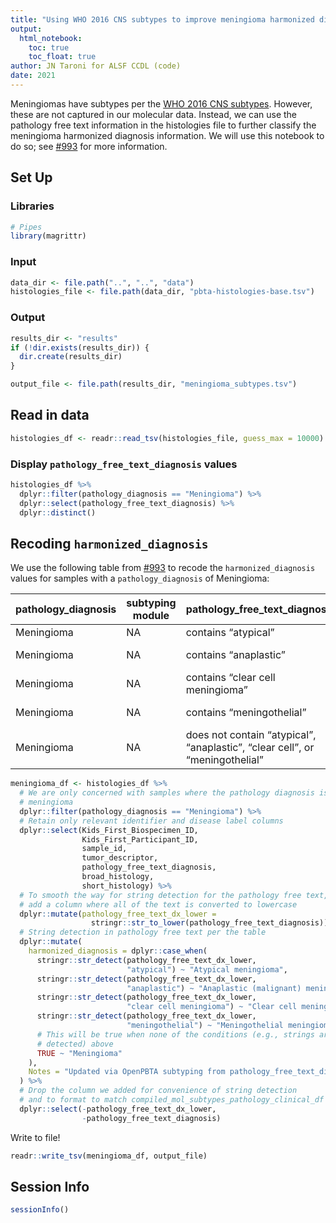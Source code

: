 ```yaml
---
title: "Using WHO 2016 CNS subtypes to improve meningioma harmonized diagnosis"
output: 
  html_notebook:
    toc: true
    toc_float: true
author: JN Taroni for ALSF CCDL (code)
date: 2021
---
```


Meningiomas have subtypes per the [WHO 2016 CNS subtypes](https://link.springer.com/content/pdf/10.1007/s00401-016-1545-1.pdf). 
However, these are not captured in our molecular data.
Instead, we can use the pathology free text information in the histologies file to further classify the meningioma harmonized diagnosis information.
We will use this notebook to do so; see [#993](https://github.com/AlexsLemonade/OpenPBTA-analysis/issues/993) for more information.

## Set Up

### Libraries

```r
# Pipes
library(magrittr)
```

### Input

```r
data_dir <- file.path("..", "..", "data")
histologies_file <- file.path(data_dir, "pbta-histologies-base.tsv")
```

### Output

```r
results_dir <- "results"
if (!dir.exists(results_dir)) {
  dir.create(results_dir)
}

output_file <- file.path(results_dir, "meningioma_subtypes.tsv")
```

## Read in data

```r
histologies_df <- readr::read_tsv(histologies_file, guess_max = 10000)
```

### Display `pathology_free_text_diagnosis` values

```r
histologies_df %>%
  dplyr::filter(pathology_diagnosis == "Meningioma") %>%
  dplyr::select(pathology_free_text_diagnosis) %>%
  dplyr::distinct()
```

## Recoding `harmonized_diagnosis` 

We use the following table from [#993](https://github.com/AlexsLemonade/OpenPBTA-analysis/issues/993) to recode the `harmonized_diagnosis` values for samples with a `pathology_diagnosis` of Meningioma:

| pathology_diagnosis | subtyping module | pathology_free_text_diagnosis                                                | broad_histology | short_histology | harmonized_diagnosis              |
|---------------------|------------------|------------------------------------------------------------------------------|-----------------|-----------------|-----------------------------------|
| Meningioma          | NA               | contains "atypical"                                                          | Meningioma      | Meningioma      | Atypical meningioma               |
| Meningioma          | NA               | contains "anaplastic"                                                        | Meningioma      | Meningioma      | Anaplastic (malignant) meningioma |
| Meningioma          | NA               | contains "clear cell meningioma"                                             | Meningioma      | Meningioma      | Clear cell meningioma             |
| Meningioma          | NA               | contains "meningothelial"                                                    | Meningioma      | Meningioma      | Meningothelial meningioma         |
| Meningioma          | NA               | does not contain "atypical", "anaplastic", "clear cell", or "meningothelial" | Meningioma      | Meningioma      | Meningioma                        |


```r
meningioma_df <- histologies_df %>%
  # We are only concerned with samples where the pathology diagnosis is
  # meningioma
  dplyr::filter(pathology_diagnosis == "Meningioma") %>%
  # Retain only relevant identifier and disease label columns
  dplyr::select(Kids_First_Biospecimen_ID,
                Kids_First_Participant_ID,
                sample_id,
                tumor_descriptor,
                pathology_free_text_diagnosis,
                broad_histology,
                short_histology) %>%
  # To smooth the way for string detection for the pathology free text, we
  # add a column where all of the text is converted to lowercase
  dplyr::mutate(pathology_free_text_dx_lower = 
                  stringr::str_to_lower(pathology_free_text_diagnosis)) %>%
  # String detection in pathology free text per the table
  dplyr::mutate(
    harmonized_diagnosis = dplyr::case_when(
      stringr::str_detect(pathology_free_text_dx_lower,
                          "atypical") ~ "Atypical meningioma",
      stringr::str_detect(pathology_free_text_dx_lower,
                          "anaplastic") ~ "Anaplastic (malignant) meningioma",
      stringr::str_detect(pathology_free_text_dx_lower,
                          "clear cell meningioma") ~ "Clear cell meningioma",
      stringr::str_detect(pathology_free_text_dx_lower,
                          "meningothelial") ~ "Meningothelial meningioma",
      # This will be true when none of the conditions (e.g., strings are 
      # detected) above
      TRUE ~ "Meningioma"
    ),
    Notes = "Updated via OpenPBTA subtyping from pathology_free_text_diagnosis"
  ) %>%
  # Drop the column we added for convenience of string detection
  # and to format to match compiled_mol_subtypes_pathology_clinical_df
  dplyr::select(-pathology_free_text_dx_lower,
                -pathology_free_text_diagnosis)
```

Write to file!

```r
readr::write_tsv(meningioma_df, output_file)
```

## Session Info

```r
sessionInfo()
```

